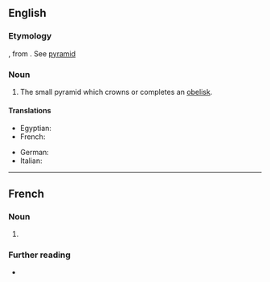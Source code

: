 {{also|Pyramidion}}
==English==

===Etymology===
{{etyl|NL.|en}}, from {{etyl|la|en}} {{m|la|pyramis|}}. See [[pyramid]]

===Noun===
{{en-noun|pyramidia|pyramidions}}

# The small pyramid which crowns or completes an [[obelisk]].

====Translations====
{{trans-top|miniature pyramid}}
* Egyptian: {{t-needed|egy}}
* French: {{t+|fr|pyramidion|m}}
{{trans-mid}}
* German: {{t+|de|Pyramidion|n}}
* Italian: {{t|it|piramidione|m}}
{{trans-bottom}}

----

==French==

===Noun===
{{fr-noun|m}}

# {{l|en|pyramidion}}

===Further reading===
* {{R:TLFi}}